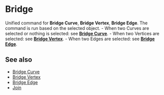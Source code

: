
# Bridge

<Reference shortcut="" command="Bridge" button="" />

Unified command for **Bridge Curve**, **Bridge Vertex**, **Bridge Edge**. The command is run based on the selected object.
     - When two Curves are selected or nothing is selected: see [**Bridge Curve**](./bridge-curve).
     - When two Vertices are selected: see [**Bridge Vertex**](./bridge-vertex).
     - When two Edges are selected: see [**Bridge Edge**](./bridge-edge).

## See also
- [Bridge Curve](./bridge-curve)
- [Bridge Vertex](./bridge-vertex)
- [Bridge Edge](./bridge-edge)
- [Join](./join)